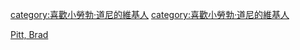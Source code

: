 {{Userbox
| border-c = #000000
| border-s = 1
| id-c     = azure
| id-s     = 12
| id-a     = left
| id-fc    = #000000
| info-c   = azure
| info-s   = 9
| info-fc  = black
| id       = [[File:Robert Downey Jr 2014 Comic Con (cropped).jpg|40px]]
| info     = 這個用戶是'''[[小勞勃·道尼|-{zh-hans:小罗伯特·唐尼; zh-tw:小勞勃·道尼; zh-hk:羅拔·唐尼;}-]]'''的影迷。
}}
<includeonly>[[category:喜歡小勞勃·道尼的維基人]]</includeonly>
<noinclude>[[Category:藝人用戶框模板|Pitt, Brad]]
[[category:喜歡小勞勃·道尼的維基人]]</noinclude>